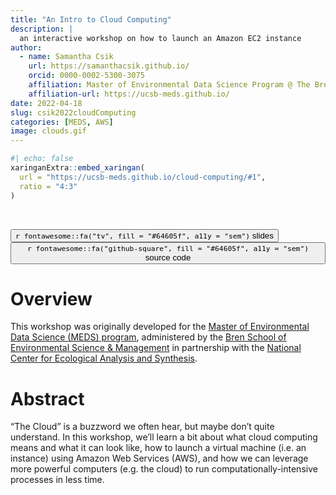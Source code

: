 ```yaml
---
title: "An Intro to Cloud Computing"
description: |
  an interactive workshop on how to launch an Amazon EC2 instance
author:
  - name: Samantha Csik
    url: https://samanthacsik.github.io/
    orcid: 0000-0002-5300-3075
    affiliation: Master of Environmental Data Science Program @ The Bren School (UCSB) & The National Center for Ecological Analysis and Synthesis
    affiliation-url: https://ucsb-meds.github.io/
date: 2022-04-18
slug: csik2022cloudComputing
categories: [MEDS, AWS]
image: clouds.gif
---
```


```r
#| echo: false
xaringanExtra::embed_xaringan(
  url = "https://ucsb-meds.github.io/cloud-computing/#1",
  ratio = "4:3"
)
```

<br>

<div class="container">
<div class="center">
<button type="button" class="button-styling" onclick=window.location.href='https://ucsb-meds.github.io/cloud-computing/#1'>`r fontawesome::fa("tv", fill = "#64605f", a11y = "sem")` slides</button>
<button type="button" class="button-styling" onclick=window.location.href='https://github.com/UCSB-MEDS/cloud-computing'>`r fontawesome::fa("github-square", fill = "#64605f", a11y = "sem")` source code</button> 
</div>
</div>

# Overview

This workshop was originally developed for the [Master of Environmental Data Science (MEDS) program](https://ucsb-meds.github.io/), administered by the [Bren School of Environmental Science & Management](https://bren.ucsb.edu/masters-programs/master-environmental-data-science) in partnership with the [National Center for Ecological Analysis and Synthesis](https://www.nceas.ucsb.edu/).

# Abstract

“The Cloud” is a buzzword we often hear, but maybe don’t quite understand. In this workshop, we’ll learn a bit about what cloud computing means and what it can look like, how to launch a virtual machine (i.e. an instance) using Amazon Web Services (AWS), and how we can leverage more powerful computers (e.g. the cloud) to run computationally-intensive processes in less time.

